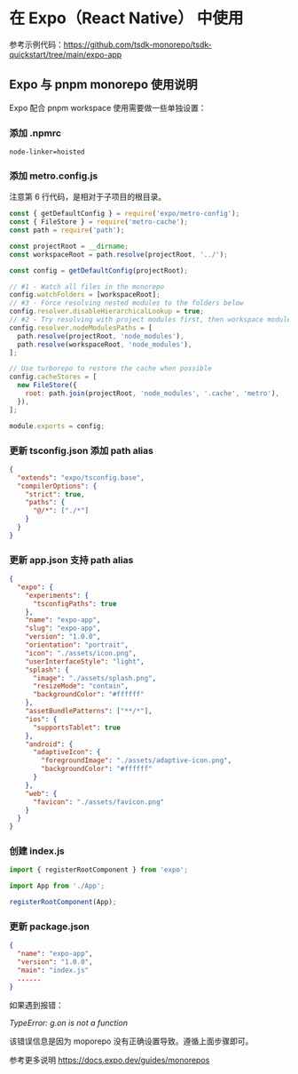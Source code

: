 
# 在 Expo（React Native） 中使用

参考示例代码：https://github.com/tsdk-monorepo/tsdk-quickstart/tree/main/expo-app

## Expo 与 pnpm monorepo 使用说明

Expo 配合 pnpm workspace 使用需要做一些单独设置：

### 添加 .npmrc

```env filename=".npmrc" copy {1}
node-linker=hoisted
```

### 添加 metro.config.js

<Callout>注意第 6 行代码，是相对于子项目的根目录。</Callout>

```js filename="expo-app/metro.config.js" copy {6}
const { getDefaultConfig } = require('expo/metro-config');
const { FileStore } = require('metro-cache');
const path = require('path');

const projectRoot = __dirname;
const workspaceRoot = path.resolve(projectRoot, '../');

const config = getDefaultConfig(projectRoot);

// #1 - Watch all files in the monorepo
config.watchFolders = [workspaceRoot];
// #3 - Force resolving nested modules to the folders below
config.resolver.disableHierarchicalLookup = true;
// #2 - Try resolving with project modules first, then workspace modules
config.resolver.nodeModulesPaths = [
  path.resolve(projectRoot, 'node_modules'),
  path.resolve(workspaceRoot, 'node_modules'),
];

// Use turborepo to restore the cache when possible
config.cacheStores = [
  new FileStore({
    root: path.join(projectRoot, 'node_modules', '.cache', 'metro'),
  }),
];

module.exports = config;
```

### 更新 tsconfig.json 添加 path alias

```json {5-7} copy filename="expo-app/tsconfig.json"
{
  "extends": "expo/tsconfig.base",
  "compilerOptions": {
    "strict": true,
    "paths": {
      "@/*": ["./*"]
    }
  }
}
```

### 更新 app.json 支持 path alias

```json filename="expo-app/tsconfig.json" {3-5} copy
{
  "expo": {
    "experiments": {
      "tsconfigPaths": true
    },
    "name": "expo-app",
    "slug": "expo-app",
    "version": "1.0.0",
    "orientation": "portrait",
    "icon": "./assets/icon.png",
    "userInterfaceStyle": "light",
    "splash": {
      "image": "./assets/splash.png",
      "resizeMode": "contain",
      "backgroundColor": "#ffffff"
    },
    "assetBundlePatterns": ["**/*"],
    "ios": {
      "supportsTablet": true
    },
    "android": {
      "adaptiveIcon": {
        "foregroundImage": "./assets/adaptive-icon.png",
        "backgroundColor": "#ffffff"
      }
    },
    "web": {
      "favicon": "./assets/favicon.png"
    }
  }
}
```

### 创建 index.js

```js filename="expo-app/index.js" copy
import { registerRootComponent } from 'expo';

import App from './App';

registerRootComponent(App);
```

### 更新 package.json

```json filename="expo-app/package.json" copy {4}
{
  "name": "expo-app",
  "version": "1.0.0",
  "main": "index.js"
  ......
}
```

<Callout type="error">

如果遇到报错：

*TypeError: g.on is not a function*

该错误信息是因为 moporepo 没有正确设置导致。遵循上面步骤即可。

</Callout>

<Callout>参考更多说明 https://docs.expo.dev/guides/monorepos</Callout>
